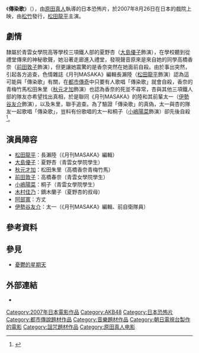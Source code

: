 {{Infobox Film
| name           = 傳染歌
| image          = Densen Uta movie poster.jpg
| caption        =
| director       = [[原田真人|原田真人]]
| producer       = 原田真人
| writer         = 原田真人
| narrator       =
| starring       = [[松田龍平|松田龍平]]
| music          = {{Link-ja|蓜島邦明|はい島邦明}}
| cinematography =
| editing        =
| distributor    =
| released       = （日本）[[2007年8月|2007年8月26日]]
| runtime        =
| country        = {{日本電影}}
| language       = 日語
| budget         =
| preceded_by    =
| followed_by    =
}}

《'''傳染歌'''》（{{lang-ja|伝染歌}}），由[[原田真人|原田真人]]執導的日本恐怖片，於2007年8月26日在日本的戲院上映，由[[松竹|松竹]]發行，[[松田龍平|松田龍平]]主演。

== 劇情 ==
隸屬於青雲女學院高等學校三項鐵人部的夏野杏（[[大島優子|大島優子]]飾演），在學校聽到從禮堂傳來的神秘歌聲，她沿著走廊進入禮堂，發現聲音原來是來自她的同學高橋香奈（[[前田敦子|前田敦子]]飾演），但更讓她震驚的是香奈突然在她面前自殺。由於事出突然，引起各方追查，色情雜誌《月刊MASAKA》編輯長瀨陸（[[松田龍平|松田龍平]]飾演）認為這可能與「傳染歌」有關，在[[都市傳奇|都市傳奇]]中只要有人歌唱「傳染歌」就會自殺，香奈的青梅竹馬松田朱里（[[秋元才加|秋元才加]]飾演）也認為香奈的死並不尋常，杏與其他三項鐵人部的隊友亦希望找出真相，於是聯同《月刊MASAKA》的陸和其前輩太一（[[伊勢谷友介|伊勢谷友介]]飾演），以及朱里，聯手追查。為了驗證「傳染歌」的真偽，太一與杏的隊友一起歌唱「傳染歌」，豈料有份歌唱的太一和桐子（[[小嶋陽菜|小嶋陽菜]]飾演）卻先後自殺<ref>{{ja icon}}{{cite web |url=http://www.akb48.co.jp/densen/index.html |script-title=ja:AKB48公式サイト｜伝染歌 |publisher=[[AKB48|AKB48]] |date=2007-08-26 |accessdate=2011-08-09 |deadurl=yes |archiveurl=https://web.archive.org/web/20110820023648/http://www.akb48.co.jp/densen/index.html |archivedate=2011-08-20 }}</ref>。

==演員陣容==
*[[松田龍平|松田龍平]]：長瀨陸（《月刊MASAKA》編輯）
*[[大島優子|大島優子]]：夏野杏（青雲女學院學生）
*[[秋元才加|秋元才加]]：松田朱里（高橋香奈青梅竹馬）
*[[前田敦子|前田敦子]]：高橋春奈（青雲女學院學生）
*[[小嶋陽菜|小嶋陽菜]]：桐子（青雲女學院學生）
*[[木村佳乃|木村佳乃]]：鏑木蘭子（夏野杏的叔母）
*[[阿部寬|阿部寬]]：方丈
*[[伊勢谷友介|伊勢谷友介]]：太一（《月刊MASAKA》編輯、前自衛隊員）

==參考資料==
{{reflist}}

==參見==
*[[憂鬱的星期天|憂鬱的星期天]]

== 外部連結 ==
* {{en}}{{imdb title|1010398}}

{{原田真人}}
{{AKB48電影}}
{{大島優子}}

{{Authority control}}

{{DEFAULTSORT:Densen Uta}}
[[Category:2007年日本電影作品|Category:2007年日本電影作品]]
[[Category:AKB48|Category:AKB48]]
[[Category:日本恐怖片|Category:日本恐怖片]]
[[Category:都市傳說題材作品|Category:都市傳說題材作品]]
[[Category:音樂題材作品|Category:音樂題材作品]]
[[Category:朝日電視台製作的電影|Category:朝日電視台製作的電影]]
[[Category:詛咒題材作品|Category:詛咒題材作品]]
[[Category:原田真人电影|Category:原田真人电影]]